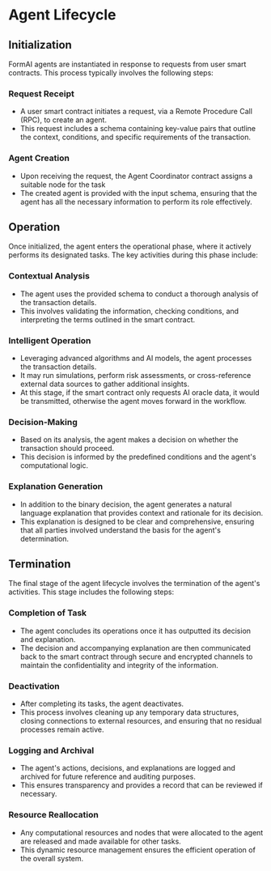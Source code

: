 
# Agent Lifecycle

## Initialization 

FormAI agents are instantiated in response to requests from user smart contracts. This process typically involves the following steps:

<Steps>

### Request Receipt

- A user smart contract initiates a request, via a Remote Procedure Call (RPC), to create an agent. 
- This request includes a schema containing key-value pairs that outline the context, conditions, and specific requirements of the transaction.

### Agent Creation

- Upon receiving the request, the Agent Coordinator contract assigns a suitable node for the task
- The created agent is provided with the input schema, ensuring that the agent has all the necessary information to perform its role effectively.

</Steps>

## Operation

Once initialized, the agent enters the operational phase, where it actively performs its designated tasks. The key activities during this phase include:

<Steps>

### Contextual Analysis

- The agent uses the provided schema to conduct a thorough analysis of the transaction details. 
- This involves validating the information, checking conditions, and interpreting the terms outlined in the smart contract.

### Intelligent Operation

- Leveraging advanced algorithms and AI models, the agent processes the transaction details. 
- It may run simulations, perform risk assessments, or cross-reference external data sources to gather additional insights. 
- At this stage, if the smart contract only requests AI oracle data, it would be transmitted, otherwise the agent moves forward in the workflow. 

### Decision-Making

- Based on its analysis, the agent makes a decision on whether the transaction should proceed. 
- This decision is informed by the predefined conditions and the agent's computational logic. 

### Explanation Generation

- In addition to the binary decision, the agent generates a natural language explanation that provides context and rationale for its decision.
- This explanation is designed to be clear and comprehensive, ensuring that all parties involved understand the basis for the agent's determination.

</Steps>

## Termination

The final stage of the agent lifecycle involves the termination of the agent's activities. This stage includes the following steps:

<Steps>

### Completion of Task

- The agent concludes its operations once it has outputted its decision and explanation. 
- The decision and accompanying explanation are then communicated back to the smart contract through secure and encrypted channels to maintain the confidentiality and integrity of the information.

### Deactivation

- After completing its tasks, the agent deactivates.
- This process involves cleaning up any temporary data structures, closing connections to external resources, and ensuring that no residual processes remain active.

### Logging and Archival

- The agent's actions, decisions, and explanations are logged and archived for future reference and auditing purposes. 
- This ensures transparency and provides a record that can be reviewed if necessary.

### Resource Reallocation

- Any computational resources and nodes that were allocated to the agent are released and made available for other tasks. 
- This dynamic resource management ensures the efficient operation of the overall system.

</Steps>
